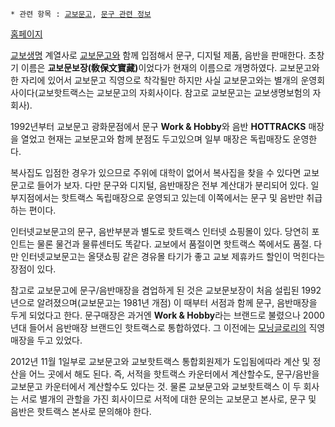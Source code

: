  * 관련 항목 : [[교보문고]], [[문구 관련 정보]]

[http://www.hottracks.co.kr/ht/welcomeMain 홈페이지] 

[[교보생명]] 계열사로 [[교보문고]]와 함께 입점해서 문구, 디지털 제품, 음반을 판매한다. 초창기 이름은 '''교보문보장(敎保文寶藏)'''이었다가 현재의 이름으로 개명하였다. 교보문고와 한 자리에 있어서 교보문고 직영으로 착각될만 하지만 사실 교보문고와는 별개의 운영회사이다(교보핫트랙스는 교보문고의 자회사이다. 참고로 교보문고는 교보생명보험의 자회사).

1992년부터 교보문고 광화문점에서 문구 '''Work & Hobby'''와 음반 '''HOTTRACKS''' 매장을 열었고 현재는 교보문고와 함께 분점도 두고있으며 일부 매장은 독립매장도 운영한다.

복사집도 입점한 경우가 있으므로 주위에 대학이 없어서 복사집을 찾을 수 있다면 교보문고로 들어가 보자. 다만 문구와 디지털, 음반매장은 전부 계산대가 분리되어 있다. 일부지점에서는 핫트랙스 독립매장으로 운영되고 있는데 이쪽에서는 문구 및 음반만 취급하는 편이다.

인터넷교보문고의 문구, 음반부분과 별도로 핫트랙스 인터넷 쇼핑몰이 있다. 당연히 포인트는 물론 물건과 물류센터도 똑같다. 교보에서 품절이면 핫트랙스 쪽에서도 품절. 다만 인터넷교보문고는 올댓쇼핑 같은 경유몰 타기가 좋고 교보 제휴카드 할인이 먹힌다는 장점이 있다.

참고로 교보문고에 문구/음반매장을 겸업하게 된 것은 교보문보장이 처음 설립된 1992년으로 알려졌으며(교보문고는 1981년 개점) 이 때부터 서점과 함께 문구, 음반매장을 두게 되었다고 한다. 문구매장은 과거엔 '''Work & Hobby'''라는 브랜드로 불렸으나 2000년대 들어서 음반매장 브랜드인 핫트랙스로 통합하였다. 그 이전에는 [[모닝글로리]]의 직영매장을 두고 있었다.

2012년 11월 1일부로 교보문고와 교보핫트랙스 통합회원제가 도입됨에따라 계산 및 정산을 어느 곳에서 해도 된다. 즉, 서적을 핫트랙스 카운터에서 계산할수도, 문구/음반을 교보문고 카운터에서 계산할수도 있다는 것. 물론 교보문고와 교보핫트랙스 이 두 회사는 서로 별개의 관할을 가진 회사이므로 서적에 대한 문의는 교보문고 본사로, 문구 및 음반은 핫트랙스 본사로 문의해야 한다.
